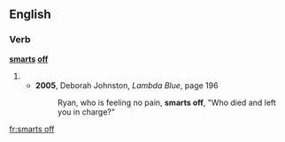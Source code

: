 ==English==
===Verb===
'''[[smarts]] [[off]]'''
#{{en-third-person singular of|smart off}}
#*'''2005''', Deborah Johnston, ''Lambda Blue'', page 196
#*:Ryan, who is feeling no pain, '''smarts off''', "Who died and left you in charge?"

[[fr:smarts off]]